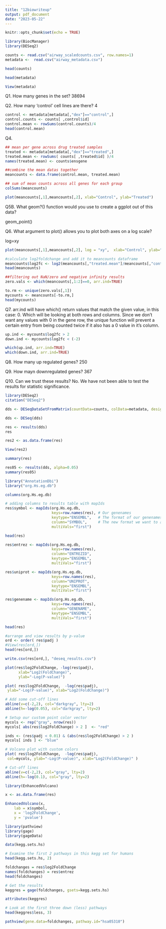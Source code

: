 ```yaml
---
title: "12biowriteup"
output: pdf_document
date: "2023-05-22"
---
```


```r
knitr::opts_chunk$set(echo = TRUE)
```

```r
library(BiocManager)
library(DESeq2)
```

```r
counts <- read.csv("airway_scaledcounts.csv", row.names=1)
metadata <-  read.csv("airway_metadata.csv")
```

```r
head(counts)

head(metadata)
```
```r
View(metadata)
```


Q1. How many genes in the set? 38694

Q2. How many 'control' cell lines are there? 4

```r
control <- metadata[metadata[,"dex"]=="control",]
control.counts <- counts[ ,control$id]
control.mean <- rowSums(control.counts)/4 
head(control.mean)
```

Q4. 

```r
## mean per gene across drug treated samples
treated <- metadata[metadata[,"dex"]=="treated",]
treated.mean <- rowSums( counts[ ,treated$id] )/4 
names(treated.mean) <- counts$ensgene
```

```r
##combine the mean datas together
meancounts <- data.frame(control.mean, treated.mean)
```

```r
## sum of mean counts across all genes for each group
colSums(meancounts)
```

```r
plot(meancounts[,1],meancounts[,2], xlab="Control", ylab="Treated")
```
Q5B. What geom?() function would you use to create a ggplot out of this data?

geom_point()

Q6. What argument to plot() allows you to plot both axes on a log scale?

log=xy

```r
plot(meancounts[,1],meancounts[,2], log = "xy",  xlab="Control", ylab="Treated")
```

```r
#calculate log2foldchange and add it to meancounts dataframe
meancounts$log2fc <- log2(meancounts[,"treated.mean"]/meancounts[,"control.mean"])
head(meancounts)
```

```r
##filtering out NaN/zero and negative infinity results
zero.vals <- which(meancounts[,1:2]==0, arr.ind=TRUE)

to.rm <- unique(zero.vals[,1])
mycounts <- meancounts[-to.rm,]
head(mycounts)
```

Q7. arr.ind will have which() return values that match the given value, in this case: 0. Which will be looking at both rows and columns. Since we don't want any values with 0 in the gene row, the unique function will prevent a certain entry from being counted twice if it also has a 0 value in it's column.

```r
up.ind <- mycounts$log2fc > 2
down.ind <- mycounts$log2fc < (-2)
```

```r
which(up.ind, arr.ind=TRUE)
which(down.ind, arr.ind=TRUE)
```
Q8. How many up regulated genes?
250

Q9. How mayn downregulated genes?
367

Q10. Can we trust these results?
No. We have not been able to test the results for statistic significance.

```r
library(DESeq2)
citation("DESeq2")
```


```r
dds <- DESeqDataSetFromMatrix(countData=counts, colData=metadata, design=~dex)

```
```r
dds <- DESeq(dds)
```
```r
res <- results(dds)
res
```
```r
res2 <- as.data.frame(res)

View(res2)
```

```r
summary(res)
```

```r
res05 <- results(dds, alpha=0.05)
summary(res05)
```
```r
library("AnnotationDbi")
library("org.Hs.eg.db")
```


```r
columns(org.Hs.eg.db)
```

```r
# adding columns to results table with mapIds
res$symbol <- mapIds(org.Hs.eg.db,
                     keys=row.names(res), # Our genenames
                     keytype="ENSEMBL",   # The format of our genenames
                     column="SYMBOL",     # The new format we want to add
                     multiVals="first")
```
```r
head(res)
```
```r
res$entrez <- mapIds(org.Hs.eg.db,
                     keys=row.names(res),
                     column="ENTREZID",
                     keytype="ENSEMBL",
                     multiVals="first")

res$uniprot <- mapIds(org.Hs.eg.db,
                     keys=row.names(res),
                     column="UNIPROT",
                     keytype="ENSEMBL",
                     multiVals="first")

res$genename <- mapIds(org.Hs.eg.db,
                     keys=row.names(res),
                     column="GENENAME",
                     keytype="ENSEMBL",
                     multiVals="first")

head(res)
```
```r
#arrange and view results by p-value
ord <- order( res$padj )
#View(res[ord,])
head(res[ord,])
```

```r
write.csv(res[ord,], "deseq_results.csv")
```


```r

plot(res$log2FoldChange, -log(res$padj), 
      xlab="Log2(FoldChange)",
      ylab="-Log(P-value)")
```

```r
plot( res$log2FoldChange,  -log(res$padj), 
 ylab="-Log(P-value)", xlab="Log2(FoldChange)")

# Add some cut-off lines
abline(v=c(-2,2), col="darkgray", lty=2)
abline(h=-log(0.05), col="darkgray", lty=2)
```

```r
# Setup our custom point color vector 
mycols <- rep("gray", nrow(res))
mycols[ abs(res$log2FoldChange) > 2 ]  <- "red" 

inds <- (res$padj < 0.01) & (abs(res$log2FoldChange) > 2 )
mycols[ inds ] <- "blue"

# Volcano plot with custom colors 
plot( res$log2FoldChange,  -log(res$padj), 
 col=mycols, ylab="-Log(P-value)", xlab="Log2(FoldChange)" )

# Cut-off lines
abline(v=c(-2,2), col="gray", lty=2)
abline(h=-log(0.1), col="gray", lty=2)
```
```r
library(EnhancedVolcano)
```

```r
x <- as.data.frame(res)

EnhancedVolcano(x,
    lab = x$symbol,
    x = 'log2FoldChange',
    y = 'pvalue')
```
```r
library(pathview)
library(gage)
library(gageData)
```


```r
data(kegg.sets.hs)

# Examine the first 2 pathways in this kegg set for humans
head(kegg.sets.hs, 2)
```
```r
foldchanges = res$log2FoldChange
names(foldchanges) = res$entrez
head(foldchanges)
```
```r
# Get the results
keggres = gage(foldchanges, gsets=kegg.sets.hs)
```

```r
attributes(keggres)
```
```r
# Look at the first three down (less) pathways
head(keggres$less, 3)
```
```r
pathview(gene.data=foldchanges, pathway.id="hsa05310")
```